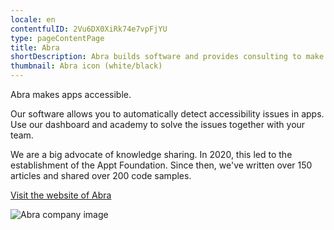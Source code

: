 ```yaml
---
locale: en
contentfulID: 2Vu6DX0XiRk74e7vpFjYU
type: pageContentPage
title: Abra
shortDescription: Abra builds software and provides consulting to make digital accessibility understandable for everyone.
thumbnail: Abra icon (white/black)
---
```


Abra makes apps accessible.

Our software allows you to automatically detect accessibility issues in apps. Use our dashboard and academy to solve the issues together with your team. 

We are a big advocate of knowledge sharing. In 2020, this led to the establishment of the Appt Foundation. Since then, we've written over 150 articles and shared over 200 code samples.

[Visit the website of Abra](https://abra.ai)

<Image src="/img/light/Abra company.jpg" alt="Abra company image"/>